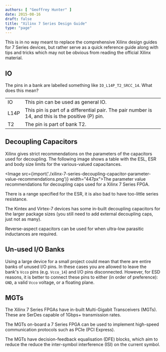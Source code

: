 ```yaml
---
authors: [ "Geoffrey Hunter" ]
date: 2015-08-16
draft: false
title: "Xilinx 7 Series Design Guide"
type: "page"
---
```



This is in no way meant to replace the comprehensive Xilinx design guides for 7 Series devices, but rather serve as a quick reference guide along with tips and tricks which may not be obvious from reading the official Xilinx material.

## IO

The pins in a bank are labelled something like `IO_L14P_T2_SRCC_14`. What does this mean?

<table>
  <tbody>
    <tr>
      <td>IO</td>
      <td>This pin can be used as general IO.</td>
    </tr>
    <tr>
      <td>L14P</td>
      <td>This pin is part of a differential pair. The pair number is 14, and this is the positive (P) pin.</td>
    </tr>
    <tr>
      <td>T2</td>
      <td>The pin is part of bank T2.</td>
    </tr>
  </tbody>
</table>

## Decoupling Capacitors

Xilinx gives strict recommendations on the parameters of the capacitors used for decoupling. The following image shows a table with the ESL, ESR and body size limits for the various-valued capacitances.

<Image src={import('./xilinx-7-series-decoupling-capacitor-parameter-value-recommendations.png')} width="447px">The parameter value recommendations for decoupling caps used for a Xilinx 7 Series FPGA.</Image>

<Aside type="note">
There is a range specified for the ESR, it is also bad to have too-little series resistance.
</Aside>

The Kintex and Virtex-7 devices has some in-built decoupling capacitors for the larger package sizes (you still need to add external decoupling caps, just not as many).

Reverse-aspect capacitors can be used for when ultra-low parasitic inductances are required.

## Un-used I/O Banks

Using a large device for a small project could mean that there are entire banks of unused I/O pins. In these cases you are allowed to leave the bank's `Vcco` pins (e.g. `Vcco_14`) and I/O pins disconnected. However, for ESD reasons, it is better to connect these pins to either (in order of preference): `GND`, a valid `Vcco` voltage, or a floating plane.

## MGTs

The Xilinx 7 Series FPGAs have in-built Multi-Gigabit Transceivers (MGTs). These are SerDes capable of 1Gbps+ transmission rates.

The MGTs on-board a 7 Series FPGA can be used to implement high-speed communication protocols such as PCIe (PCI Express).

The MGTs have decision-feedback equalisation (DFE) blocks, which aim to reduce the reduce the inter-symbol interference (ISI) on the current symbol.
